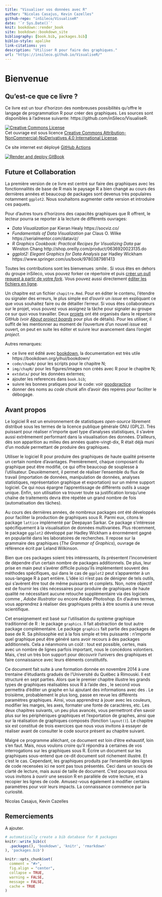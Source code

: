 ```yaml
---
title: "Visualiser vos données avec R"
author: "Nicolas Casajus, Kevin Cazelles"
github-repo: "inSileco/VisualiseR"
date: '`r Sys.Date()`'
knit: bookdown::render_book
site: bookdown::bookdown_site
bibliography: [book.bib, packages.bib]
biblio-style: apalike
link-citations: yes
description: "Utiliser R pour faire des graphiques."
url: "https://insileco.github.io/VisualiseR/"
---
```



# Bienvenue {-}

## Qu'est-ce que ce livre ? {-}

Ce livre est un tour d'horizon des nombreuses possibilités qu'offre le
langage de programmation R pour créer des graphiques. Les sources sont
disponibles à l'adresse suivante: https://github.com/inSileco/VisualiseR.


<a rel="license" href="http://creativecommons.org/licenses/by-nc-nd/4.0/"><img alt="Creative Commons License" style="border-width:0" src="https://i.creativecommons.org/l/by-nc-nd/4.0/88x31.png" /></a><br />
Cet ouvrage est sous licence
<a rel="license" href="http://creativecommons.org/licenses/by-nc-nd/4.0/">Creative Commons Attribution-NonCommercial-NoDerivatives 4.0 International License</a>.

Ce site internet est déployé [GitHub
Actions](https://github.com/features/actions)

<a rel="Render and deploy GitBook"
href="https://github.com/inSileco/VisualiseR/workflows"><img alt="Render and
deploy GitBook" style="border-width:0"
src="https://github.com/inSileco/VisualiseR/workflows/Render%20and%20deploy%20GitBook/badge.svg"/></a><br
/>



## Future et Collaboration {-}

La première version de ce livre est centré sur faire des graphiques avec
les fonctionnalités de base de R mais le paysage R a bien changé au cours des dernières années et beaucoup de packages sont devenus très
populaires notamment `ggplot2`. Nous souhaitons augmenter cette version et introduire ces paquets.


Pour d'autres tours d'horizons des capacités graphiques que R offrent,
le lecteur pourra se reporter à la lecture de différents ouvrages:

- *Data Visualization* par Kieran Healy https://socviz.co/
- *Fundamentals of Data Visualization* par Claus O. Wilke https://serialmentor.com/dataviz/
- *R Graphics Cookbook: Practical Recipes for Visualizing Data* par Winston Chang  http://shop.oreilly.com/product/0636920023135.do
- *ggplot2: Elegant Graphics for Data Analysis* par Hadley Wickham
https://www.springer.com/us/book/9780387981413

<!-- Ajouter comment collaborer -->

Toutes les contributions sont les bienvenues :smile:.
Si vous êtes en dehors du groupe inSileco, vous pouvez forker ce répertoire et puis [créer un pull request à partir de votre *fork*](https://help.github.com/articles/creating-a-pull-request-from-a-fork/). Vous pouvez aussi directement [éditer les fichiers en ligne](https://help.github.com/articles/editing-files-in-another-user-s-repository/).

Un chapitre est un fichier `chapitre.Rmd`. Pour en éditer le contenu, l'étendre ou signaler des erreurs, le plus simple est d'ouvrir un *issue* en expliquant ce que vous souhaitez faire ou de détailler l'erreur. Si vous êtes collaborateurs sur le projet, vous pouvez vous assignez la tâche pour signaler au groupe ce sur quoi vous travailler.
Deux [projets](https://github.com/inSileco/VisualiseR/projects) ont été organisés dans le répertoire GitHub (voir [*About project boards*](https://help.github.com/articles/about-project-boards/) pour plus de détails). Pour les utiliser, il suffit de les mentionner au moment de l'ouverture d'un nouvel *issue* est ouvert, on peut en suite les éditer et suivre leur avancement dans l'onglet *project*.

Autres remarques:

- ce livre est édité avec [bookdown](https://github.com/rstudio/bookdownw/), la documentation est très utile https://bookdown.org/yihui/bookdown/
- `code/chapN/` pour les scripts pour le chapitre N;
- `img/chapN/` pour les figures/images non créés avec R pour le chapitre N;
- `extdata/` pour les données externes;
- ajouter les references dans `book.bib`;
- suivre les bonnes pratiques pour le code: voir [goodpractice](https://github.com/MangoTheCat/goodpractice)
- donner des noms au *code chunk* afin d'avoir des repères pour faciliter le débogage.


## Avant propos {-}

Le logiciel R est un environnement de statistiques *open-source* librement distribué sous les termes de la licence publique générale GNU (GPL2). Très puissant pour réaliser n'importe quel type d'analyses statistiques, il s'avère aussi extrêmement performant dans la visualisation des données.
D'ailleurs, dès son apparition au milieu des années quatre-vingt-dix, R était déjà muni d'un module permettant de produire des graphiques.

Utiliser le logiciel R pour produire des graphiques de haute qualité présente un certain nombre d'avantages. Premièrement, chaque composant du graphique peut être modifié, ce qui offre beaucoup de souplesse à l'utilisateur. Deuxièmement, il permet de réaliser l'ensemble du flux de travail (importation de données, manipulation de données, analyses statistiques, représentation graphique et exportation) sur un même support logiciel. Ce qui nous épargne l'apprentissage de différents outils à usage unique. Enfin, son utilisation va trouver toute sa justification lorsqu'une chaîne de traitements devra être répétée un grand nombre de fois (automatisation des tâches).

Au cours des dernières années, de nombreux packages ont été développés pour faciliter la production de graphiques sous R. Parmi eux, citons le package `lattice` implémenté par Deepayan Sarkar. Ce package s'intéresse spécifiquement à la visualisation de données multivariées. Plus récemment, le package `ggplot2` développé par Hadley Wickham a énormément gagné en popularité dans les laboratoires de recherches. Il repose sur la grammaire des graphiques (*The Grammar of Graphics*), ouvrage de référence écrit par Leland Wilkinson.



Bien que ces packages soient très intéressants, ils présentent l'inconvénient de dépendre d'un certain nombre de packages additionnels. De plus, leur prise en main peut s'avérer difficile puisqu'ils implémentent souvent des méthodes spécifiques, qui dans le cas de `ggplot2` peut s'apparenter à un sous-langage R à part entière. L'idée ici n'est pas de dénigrer de tels outils, qui s'avèrent être tout de même puissants et complets. Non, notre objectif est de fournir les clés nécessaires pour produire de graphiques de haute qualité ne nécessitant aucune retouche supplémentaire via des logiciels comme \textit{GNU Image Manipulation Program (GIMP)}, *Adobe Illustrator* ou encore *Adobe Photoshop*. En d'autres termes, vous apprendrez à réaliser des graphiques prêts à être soumis à une revue scientifique.



Cet enseignement est basé sur l'utilisation du système graphique traditionnel de R : le package `graphics`. Il fait abstraction de tout autre package complémentaire. Le package `graphics` fait partie des packages de base de R. Sa philosophie est à la fois simple et très puissante : n'importe quel graphique peut être généré sans avoir recours à des packages additionnels. Cela a néanmoins un coût : tout est possible, certes, mais avec un nombre de lignes parfois important, nous le concédons volontiers. Mais, c'est un très bon support pour découvrir l'univers des graphiques et faire connaissance avec leurs éléments constitutifs.



Ce document fait suite à une formation donnée en novembre 2014 à une trentaine d'étudiants gradués de l'Université du Québec à Rimouski. Il est structuré en sept parties. Alors que le premier chapitre illustre les grands types de graphiques réalisables sous R à l'aide des \textit{High-level plotting functions}, le second vous permettra d'éditer un graphe en lui ajoutant des informations avec des \textit{Low-level plotting functions}. Le troisième, probablement le plus long, passe en revue les différents paramètres graphiques. Ainsi, vous apprendrez à jouer avec les couleurs, modifier les marges, les axes, formater une fonte de caractères, etc. Les deux chapitres suivants, un peu plus avancés, vous permettront d'en savoir plus sur les périphériques graphiques et l'exportation de graphes, ainsi que sur la réalisation de graphiques composés (fonction `layout()`). Le chapitre six est constitué de trois exercices que nous vous invitons à essayer de réaliser avant de consulter le code source présent au chapitre suivant.


Malgré ce programme alléchant, ce document est loin d'être exhaustif, loin s'en faut. Mais, nous voulons croire qu'il répondra à certaines de vos interrogations sur les graphiques sous R. Écrire un document sur les graphiques sous-entend que ce-dit document soit richement illustré. Et c'est le cas. Cependant, les graphiques produits par l'ensemble des lignes de code recensées ici ne sont pas tous présentés. Ceci dans un soucis de clarté de lecture, mais aussi de taille de document. C'est pourquoi nous vous invitons à ouvrir une session R en parallèle de votre lecture, et à recopier les lignes de code. Amusez-vous également à modifier certains paramètres pour voir leurs impacts. La connaissance commence par la curiosité.

Nicolas Casajus, Kevin Cazelles



## Remerciements {-}

A ajouter.




```r
# automatically create a bib database for R packages
knitr::write_bib(c(
  .packages(), 'bookdown', 'knitr', 'rmarkdown'
), 'packages.bib')
```

```r
knitr::opts_chunk$set(
  comment = "#>",
  fig.align = "center",
  collapse = TRUE,
  warning = FALSE,
  message = FALSE,
  cache = TRUE
)
```
